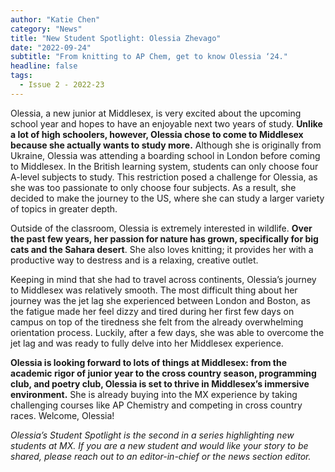 ```yaml
---
author: "Katie Chen"
category: "News"
title: "New Student Spotlight: Olessia Zhevago"
date: "2022-09-24"
subtitle: "From knitting to AP Chem, get to know Olessia ‘24."
headline: false
tags:
  - Issue 2 - 2022-23
---
```


Olessia, a new junior at Middlesex, is very excited about the upcoming school year and hopes to have an enjoyable next two years of study. **Unlike a lot of high schoolers, however, Olessia chose to come to Middlesex because she actually wants to study more.** Although she is originally from Ukraine, Olessia was attending a boarding school in London before coming to Middlesex. In the British learning system, students can only choose four A-level subjects to study. This restriction posed a challenge for Olessia, as she was too passionate to only choose four subjects. As a result, she decided to make the journey to the US, where she can study a larger variety of topics in greater depth.

Outside of the classroom, Olessia is extremely interested in wildlife. **Over the past few years, her passion for nature has grown, specifically for big cats and the Sahara desert**. She also loves knitting; it provides her with a productive way to destress and is a relaxing, creative outlet.

Keeping in mind that she had to travel across continents, Olessia’s journey to Middlesex was relatively smooth. The most difficult thing about her journey was the jet lag she experienced between London and Boston, as the fatigue made her feel dizzy and tired during her first few days on campus on top of the tiredness she felt from the already overwhelming orientation process. Luckily, after a few days, she was able to overcome the jet lag and was ready to fully delve into her Middlesex experience.

**Olessia is looking forward to lots of things at Middlesex: from the academic rigor of junior year to the cross country season, programming club, and poetry club, Olessia is set to thrive in Middlesex’s immersive environment.** She is already buying into the MX experience by taking challenging courses like AP Chemistry and competing in cross country races. Welcome, Olessia!

_Olessia’s Student Spotlight is the second in a series highlighting new students at MX. If you are a new student and would like your story to be shared, please reach out to an editor-in-chief or the news section editor._
